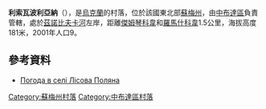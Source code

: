 {{coord|52|8|51|N|33|55|32|E|scale:100000|display=title}}

'''利索瓦波利亞納'''（{{lang-uk|Лісова Поляна}}），是[[烏克蘭|烏克蘭]]的村落，位於該國東北部[[蘇梅州|蘇梅州]]，由[[中布達區|中布達區]]負責管轄，處於[[茲諾比夫卡河|茲諾比夫卡河]]左岸，距離[[傑姆琴科韋|傑姆琴科韋]]和[[羅馬什科韋_(中布達區)|羅馬什科韋]]1.5公里，海拔高度181米，2001年人口9。

==參考資料==
* [http://weather.in.ua/ua/symskaja/13642 Погода в селі Лісова Поляна] {{Wayback|url=http://weather.in.ua/ua/symskaja/13642 |date=20160305084601 }}

{{DEFAULTSORT:Лісова Поляна}}
[[Category:蘇梅州村落|Category:蘇梅州村落]]
[[Category:中布達區村落|Category:中布達區村落]]


{{Sumy-geo-stub}}